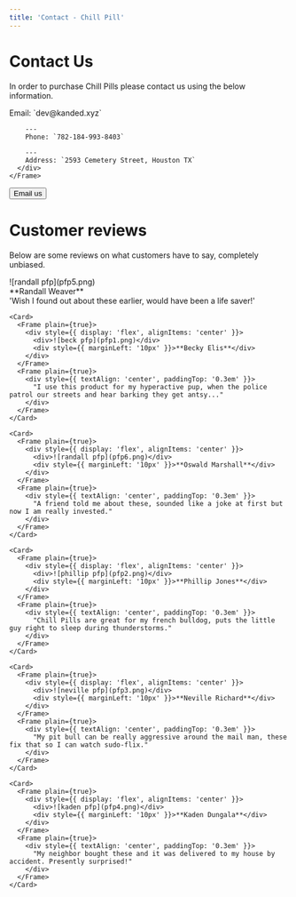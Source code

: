 ```yaml
---
title: 'Contact - Chill Pill'
---
```


# Contact Us
In order to purchase Chill Pills please contact us using the below information.

<div style={{ display: 'flex', flexDirection: 'column' }}>
  <div style={{ display: 'flex', flexDirection: 'row' }}>
    <Frame plain={true}>
      <div style={{ width: '100%'}}>
        Email: `dev@kanded.xyz`

        ---
        Phone: `782-184-993-8403`

        ---
        Address: `2593 Cemetery Street, Houston TX`
      </div>
    </Frame>
  </div>
  <div>
    <Button
      to='mailto:dev@kanded.xyz'
    >Email us</Button>
  </div>
</div>

# Customer reviews
Below are some reviews on what customers have to say, completely unbiased.

<Frame>
  <CardGrid
    style={{ justifyContent: 'center', alignItems: 'center', textAlign: 'center' }}
  >
    <Card>
      <Frame plain={true}>
        <div style={{ display: 'flex', alignItems: 'center' }}>
          <div>![randall pfp](pfp5.png)</div>
          <div style={{ marginLeft: '10px' }}>**Randall Weaver**</div>
        </div>
      </Frame>
      <Frame plain={true}>
        <div style={{ textAlign: 'center', paddingTop: '0.3em' }}>
          'Wish I found out about these earlier, would have been a life saver!'
        </div>
      </Frame>
    </Card>

    <Card>
      <Frame plain={true}>
        <div style={{ display: 'flex', alignItems: 'center' }}>
          <div>![beck pfp](pfp1.png)</div>
          <div style={{ marginLeft: '10px' }}>**Becky Elis**</div>
        </div>
      </Frame>
      <Frame plain={true}>
        <div style={{ textAlign: 'center', paddingTop: '0.3em' }}>
          "I use this product for my hyperactive pup, when the police patrol our streets and hear barking they get antsy..."
        </div>
      </Frame>
    </Card>

    <Card>
      <Frame plain={true}>
        <div style={{ display: 'flex', alignItems: 'center' }}>
          <div>![randall pfp](pfp6.png)</div>
          <div style={{ marginLeft: '10px' }}>**Oswald Marshall**</div>
        </div>
      </Frame>
      <Frame plain={true}>
        <div style={{ textAlign: 'center', paddingTop: '0.3em' }}>
          "A friend told me about these, sounded like a joke at first but now I am really invested."
        </div>
      </Frame>
    </Card>

    <Card>
      <Frame plain={true}>
        <div style={{ display: 'flex', alignItems: 'center' }}>
          <div>![phillip pfp](pfp2.png)</div>
          <div style={{ marginLeft: '10px' }}>**Phillip Jones**</div>
        </div>
      </Frame>
      <Frame plain={true}>
        <div style={{ textAlign: 'center', paddingTop: '0.3em' }}>
          "Chill Pills are great for my french bulldog, puts the little guy right to sleep during thunderstorms."
        </div>
      </Frame>
    </Card>
  
    <Card>
      <Frame plain={true}>
        <div style={{ display: 'flex', alignItems: 'center' }}>
          <div>![neville pfp](pfp3.png)</div>
          <div style={{ marginLeft: '10px' }}>**Neville Richard**</div>
        </div>
      </Frame>
      <Frame plain={true}>
        <div style={{ textAlign: 'center', paddingTop: '0.3em' }}>
          "My pit bull can be really aggressive around the mail man, these fix that so I can watch sudo-flix."
        </div>
      </Frame>
    </Card>

    <Card>
      <Frame plain={true}>
        <div style={{ display: 'flex', alignItems: 'center' }}>
          <div>![kaden pfp](pfp4.png)</div>
          <div style={{ marginLeft: '10px' }}>**Kaden Dungala**</div>
        </div>
      </Frame>
      <Frame plain={true}>
        <div style={{ textAlign: 'center', paddingTop: '0.3em' }}>
          "My neighbor bought these and it was delivered to my house by accident. Presently surprised!"
        </div>
      </Frame>
    </Card>
  </CardGrid>
</Frame>
